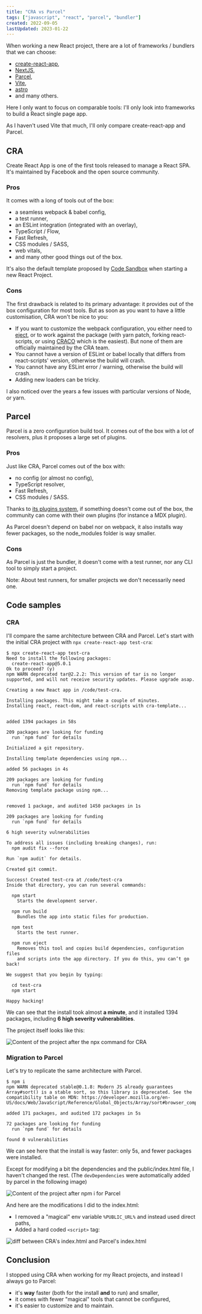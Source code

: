 ```yaml
---
title: "CRA vs Parcel"
tags: ["javascript", "react", "parcel", "bundler"]
created: 2022-09-05
lastUpdated: 2023-01-22
---
```


When working a new React project, there are a lot of frameworks / bundlers that we can choose:

- [create-react-app](https://create-react-app.dev/),
- [NextJS](https://nextjs.org/),
- [Parcel](https://parceljs.org/),
- [Vite](https://vitejs.dev/),
- [astro](https://astro.build/)
- and many others.

Here I only want to focus on comparable tools: I'll only look into frameworks to build a React single page app.

As I haven't used Vite that much, I'll only compare create-react-app and Parcel.

## CRA

Create React App is one of the first tools released to manage a React SPA. It's maintained by Facebook and the open source community.

### Pros

It comes with a long of tools out of the box:

- a seamless webpack & babel config,
- a test runner,
- an ESLint integration (integrated with an overlay),
- TypeScript / Flow,
- Fast Refresh,
- CSS modules / SASS,
- web vitals,
- and many other good things out of the box.

It's also the default template proposed by [Code Sandbox](https://codesandbox.io/) when starting a new React Project.

### Cons

The first drawback is related to its primary advantage: it provides out of the box configuration for most tools. But as soon as you want to have a little customisation, CRA won't be nice to you:

- If you want to customize the webpack configuration, you either need to [eject](https://create-react-app.dev/docs/available-scripts/#npm-run-eject), or to work against the package (with yarn patch, forking react-scripts, or using [CRACO](https://github.com/dilanx/craco) which is the easiest). But none of them are officially maintained by the CRA team.
- You cannot have a version of ESLint or babel locally that differs from react-scripts' version, otherwise the build will crash.
- You cannot have any ESLint error / warning, otherwise the build will crash.
- Adding new loaders can be tricky.

I also noticed over the years a few issues with particular versions of Node, or yarn.

## Parcel

Parcel is a zero configuration build tool. It comes out of the box with a lot of resolvers, plus it proposes a large set of plugins.

### Pros

Just like CRA, Parcel comes out of the box with:

- no config (or almost no config),
- TypeScript resolver,
- Fast Refresh,
- CSS modules / SASS.

Thanks to [its plugins system](https://parceljs.org/features/plugins/), if something doesn't come out of the box, the community can come with their own plugins (for instance a MDX plugin).

As Parcel doesn't depend on babel nor on webpack, it also installs way fewer packages, so the node_modules folder is way smaller.

### Cons

As Parcel is just the bundler, it doesn't come with a test runner, nor any CLI tool to simply start a project.

Note: About test runners, for smaller projects we don't necessarily need one.

## Code samples

### CRA

I'll compare the same architecture between CRA and Parcel. Let's start with the initial CRA project with `npx create-react-app test-cra`:

```
$ npx create-react-app test-cra
Need to install the following packages:
  create-react-app@5.0.1
Ok to proceed? (y)
npm WARN deprecated tar@2.2.2: This version of tar is no longer supported, and will not receive security updates. Please upgrade asap.

Creating a new React app in /code/test-cra.

Installing packages. This might take a couple of minutes.
Installing react, react-dom, and react-scripts with cra-template...


added 1394 packages in 58s

209 packages are looking for funding
  run `npm fund` for details

Initialized a git repository.

Installing template dependencies using npm...

added 56 packages in 4s

209 packages are looking for funding
  run `npm fund` for details
Removing template package using npm...


removed 1 package, and audited 1450 packages in 1s

209 packages are looking for funding
  run `npm fund` for details

6 high severity vulnerabilities

To address all issues (including breaking changes), run:
  npm audit fix --force

Run `npm audit` for details.

Created git commit.

Success! Created test-cra at /code/test-cra
Inside that directory, you can run several commands:

  npm start
    Starts the development server.

  npm run build
    Bundles the app into static files for production.

  npm test
    Starts the test runner.

  npm run eject
    Removes this tool and copies build dependencies, configuration files
    and scripts into the app directory. If you do this, you can’t go back!

We suggest that you begin by typing:

  cd test-cra
  npm start

Happy hacking!
```

We can see that the install took almost **a minute**, and it installed 1394 packages, including **6 high severity vulnerabilities**.

The project itself looks like this:

![Content of the project after the npx command for CRA](@assets/f7hssdymps5lg2b164zj.png)

### Migration to Parcel

Let's try to replicate the same architecture with Parcel.

```
$ npm i
npm WARN deprecated stable@0.1.8: Modern JS already guarantees Array#sort() is a stable sort, so this library is deprecated. See the compatibility table on MDN: https://developer.mozilla.org/en-US/docs/Web/JavaScript/Reference/Global_Objects/Array/sort#browser_compatibility

added 171 packages, and audited 172 packages in 5s

72 packages are looking for funding
  run `npm fund` for details

found 0 vulnerabilities
```

We can see here that the install is way faster: only 5s, and fewer packages were installed.

Except for modifying a bit the dependencies and the public/index.html file, I haven't changed the rest. (The `devDependencies` were automatically added by parcel in the following image)

![Content of the project after npm i for Parcel](@assets/1krgnawdnkc7h24s90ez.png)

And here are the modifications I did to the index.html:

- I removed a "magical" env variable `%PUBLIC_URL%` and instead used direct paths,
- Added a hard coded `<script>` tag:

![diff between CRA's index.html and Parcel's index.html](@assets/3ky8dvgyrc6shb9trauz.png)

## Conclusion

I stopped using CRA when working for my React projects, and instead I always go to Parcel:

- it's **way** faster (both for the install **and** to run) and smaller,
- it comes with fewer "magical" tools that cannot be configured,
- it's easier to customize and to maintain.
